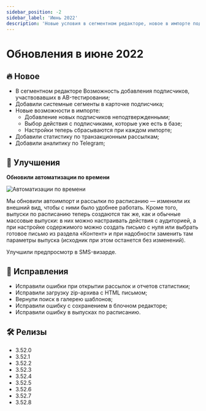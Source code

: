 ```yaml
---
sidebar_position: -2
sidebar_label: 'Июнь 2022'
description: 'Новые условия в сегментном редакторе, новое в импорте подписчиков и автоматизациях по времени, улучшенный предпросмотр в SMS-визарде, а также некоторые исправления'
---
```



# Обновления в июне 2022

## 🔥 Новое

- В сегментном редакторе Возможность добавления подписчиков, участвовавших в AB-тестировании;
- Добавили системные сегменты в карточке подписчика;
- Новые возможности в импорте:
  - Добавление новых подписчиков неподтвержденными;
  - Выбор действия с подписчиками, которые уже есть в базе;
  - Настройки теперь сбрасываются при каждом импорте;
- Добавили статистику по транзакционным рассылкам;
- Добавили аналитику по Telegram;

## 🚀 Улучшения

**Обновили автоматизации по времени**

<p align="left">
  <img src={crons} alt="Автоматизации по времени" />
</p>

Мы обновили автоимпорт и рассылки по расписанию — изменили их внешний вид, чтобы с ними было удобнее работать. Кроме того, выпуски по расписанию теперь создаются так же, как и обычные массовые выпуски: в них можно настраивать действия с аудиторией, а при настройке содержимого можно создать письмо с нуля или выбрать готовое письмо из раздела «Контент» и при надобности заменить там параметры выпуска (исходник при этом останется без изменений).

Улучшили предпросмотр в SMS-визарде.

## 🐛 Исправления

- Исправили ошибки при открытии рассылок и отчетов статистики;
- Исправили загрузку zip-архива с HTML письмом;
- Вернули поиск в галерею шаблонов;
- Исправили ошибку с сохранением в блочном редакторе;
- Исправили ошибку в выпусках по расписанию.

## 🛠️ Релизы

- 3.52.0
- 3.52.1
- 3.52.2
- 3.52.3
- 3.52.4
- 3.52.5
- 3.52.6
- 3.52.7
- 3.52.8
